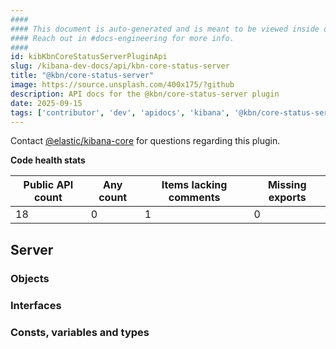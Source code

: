 ```yaml
---
####
#### This document is auto-generated and is meant to be viewed inside our experimental, new docs system.
#### Reach out in #docs-engineering for more info.
####
id: kibKbnCoreStatusServerPluginApi
slug: /kibana-dev-docs/api/kbn-core-status-server
title: "@kbn/core-status-server"
image: https://source.unsplash.com/400x175/?github
description: API docs for the @kbn/core-status-server plugin
date: 2025-09-15
tags: ['contributor', 'dev', 'apidocs', 'kibana', '@kbn/core-status-server']
---
```




Contact [@elastic/kibana-core](https://github.com/orgs/elastic/teams/kibana-core) for questions regarding this plugin.

**Code health stats**

| Public API count  | Any count | Items lacking comments | Missing exports |
|-------------------|-----------|------------------------|-----------------|
| 18 | 0 | 1 | 0 |

## Server

### Objects
<DocDefinitionList data={kbnCoreStatusServerObj.server.objects}/>

### Interfaces
<DocDefinitionList data={kbnCoreStatusServerObj.server.interfaces}/>

### Consts, variables and types
<DocDefinitionList data={kbnCoreStatusServerObj.server.misc}/>


